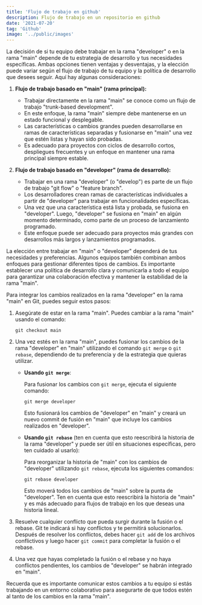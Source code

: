 ```yaml
---
title: 'Flujo de trabajo en github'
description: Flujo de trabajo en un repositorio en github
date: '2021-07-20'
tag: 'Github'
image: '../public/images'
---
```

<section style={{borderRadius: '.5rem', padding: '2rem 1rem', backgroundColor: '#cccccc90'}}>

La decisión de si tu equipo debe trabajar en la rama "developer" o en la rama "main" depende de tu estrategia de desarrollo y tus necesidades específicas. Ambas opciones tienen ventajas y desventajas, y la elección puede variar según el flujo de trabajo de tu equipo y la política de desarrollo que desees seguir. Aquí hay algunas consideraciones:

1. **Flujo de trabajo basado en "main" (rama principal):**
   - Trabajar directamente en la rama "main" se conoce como un flujo de trabajo "trunk-based development".
   - En este enfoque, la rama "main" siempre debe mantenerse en un estado funcional y desplegable.
   - Las características o cambios grandes pueden desarrollarse en ramas de características separadas y fusionarse en "main" una vez que estén listas y hayan sido probadas.
   - Es adecuado para proyectos con ciclos de desarrollo cortos, despliegues frecuentes y un enfoque en mantener una rama principal siempre estable.

2. **Flujo de trabajo basado en "developer" (rama de desarrollo):**
   - Trabajar en una rama "developer" (o "develop") es parte de un flujo de trabajo "git flow" o "feature branch".
   - Los desarrolladores crean ramas de características individuales a partir de "developer" para trabajar en funcionalidades específicas.
   - Una vez que una característica está lista y probada, se fusiona en "developer". Luego, "developer" se fusiona en "main" en algún momento determinado, como parte de un proceso de lanzamiento programado.
   - Este enfoque puede ser adecuado para proyectos más grandes con desarrollos más largos y lanzamientos programados.

La elección entre trabajar en "main" o "developer" dependerá de tus necesidades y preferencias. Algunos equipos también combinan ambos enfoques para gestionar diferentes tipos de cambios. Es importante establecer una política de desarrollo clara y comunicarla a todo el equipo para garantizar una colaboración efectiva y mantener la estabilidad de la rama "main".

Para integrar los cambios realizados en la rama "developer" en la rama "main" en Git, puedes seguir estos pasos:

1. Asegúrate de estar en la rama "main". Puedes cambiar a la rama "main" usando el comando:

   ```
   git checkout main
   ```

2. Una vez estés en la rama "main", puedes fusionar los cambios de la rama "developer" en "main" utilizando el comando `git merge` o `git rebase`, dependiendo de tu preferencia y de la estrategia que quieras utilizar.

   - **Usando `git merge`**:
   
     Para fusionar los cambios con `git merge`, ejecuta el siguiente comando:

     ```
     git merge developer
     ```

     Esto fusionará los cambios de "developer" en "main" y creará un nuevo commit de fusión en "main" que incluye los cambios realizados en "developer".

   - **Usando `git rebase`** (ten en cuenta que esto reescribirá la historia de la rama "developer" y puede ser útil en situaciones específicas, pero ten cuidado al usarlo):

     Para reorganizar la historia de "main" con los cambios de "developer" utilizando `git rebase`, ejecuta los siguientes comandos:

     ```
     git rebase developer
     ```

     Esto moverá todos los cambios de "main" sobre la punta de "developer". Ten en cuenta que esto reescribirá la historia de "main" y es más adecuado para flujos de trabajo en los que deseas una historia lineal.

3. Resuelve cualquier conflicto que pueda surgir durante la fusión o el rebase. Git te indicará si hay conflictos y te permitirá solucionarlos. Después de resolver los conflictos, debes hacer `git add` de los archivos conflictivos y luego hacer `git commit` para completar la fusión o el rebase.

4. Una vez que hayas completado la fusión o el rebase y no haya conflictos pendientes, los cambios de "developer" se habrán integrado en "main".

Recuerda que es importante comunicar estos cambios a tu equipo si estás trabajando en un entorno colaborativo para asegurarte de que todos estén al tanto de los cambios en la rama "main".

</section>
